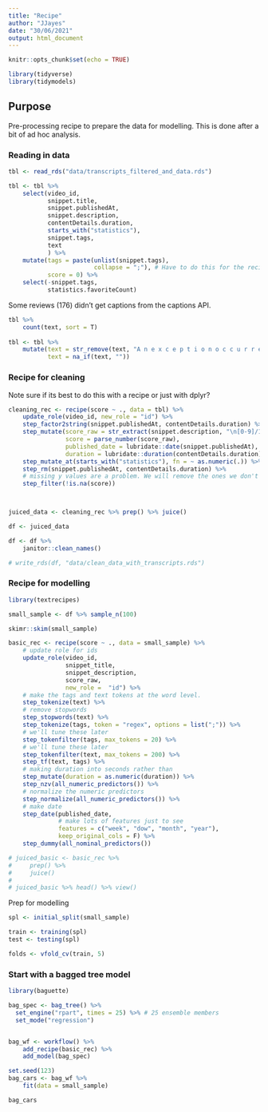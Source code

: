 ```yaml
---
title: "Recipe"
author: "JJayes"
date: "30/06/2021"
output: html_document
---
```


```r
knitr::opts_chunk$set(echo = TRUE)

library(tidyverse)
library(tidymodels)
```

## Purpose

Pre-processing recipe to prepare the data for modelling. This is done after a bit of ad hoc analysis.

### Reading in data

```r
tbl <- read_rds("data/transcripts_filtered_and_data.rds")

tbl <- tbl %>% 
    select(video_id,
           snippet.title,
           snippet.publishedAt,
           snippet.description,
           contentDetails.duration,
           starts_with("statistics"),
           snippet.tags,
           text
           ) %>% 
    mutate(tags = paste(unlist(snippet.tags), 
                        collapse = ";"), # Have to do this for the recipe below...
           score = 0) %>% 
    select(-snippet.tags,
           statistics.favoriteCount)
```

Some reviews (176) didn't get captions from the captions API. 

```r
tbl %>%
    count(text, sort = T)
    
tbl <- tbl %>%
    mutate(text = str_remove(text, "A n e x c e p t i o n o c c u r r e d"),
           text = na_if(text, ""))
```

### Recipe for cleaning

Note sure if its best to do this with a recipe or just with dplyr?

```r
cleaning_rec <- recipe(score ~ ., data = tbl) %>% 
    update_role(video_id, new_role = "id") %>% 
    step_factor2string(snippet.publishedAt, contentDetails.duration) %>% 
    step_mutate(score_raw = str_extract(snippet.description, "\n[0-9]/10|\n10/10|CLASSIC"),
                score = parse_number(score_raw),
                published_date = lubridate::date(snippet.publishedAt),
                duration = lubridate::duration(contentDetails.duration)) %>% 
    step_mutate_at(starts_with("statistics"), fn = ~ as.numeric(.)) %>% 
    step_rm(snippet.publishedAt, contentDetails.duration) %>% 
    # missing y values are a problem. We will remove the ones we don't have scores for, and the ones which are rated "CLASSIC".
    step_filter(!is.na(score))



juiced_data <- cleaning_rec %>% prep() %>% juice()

df <- juiced_data

df <- df %>% 
    janitor::clean_names()

# write_rds(df, "data/clean_data_with_transcripts.rds")
```

### Recipe for modelling

```r
library(textrecipes)

small_sample <- df %>% sample_n(100)

skimr::skim(small_sample)

basic_rec <- recipe(score ~ ., data = small_sample) %>% 
    # update role for ids
    update_role(video_id, 
                snippet_title, 
                snippet_description, 
                score_raw, 
                new_role =  "id") %>% 
    # make the tags and text tokens at the word level.
    step_tokenize(text) %>% 
    # remove stopwords
    step_stopwords(text) %>% 
    step_tokenize(tags, token = "regex", options = list(";")) %>% 
    # we'll tune these later
    step_tokenfilter(tags, max_tokens = 20) %>% 
    # we'll tune these later
    step_tokenfilter(text, max_tokens = 200) %>% 
    step_tf(text, tags) %>% 
    # making duration into seconds rather than 
    step_mutate(duration = as.numeric(duration)) %>% 
    step_nzv(all_numeric_predictors()) %>% 
    # normalize the numeric predictors
    step_normalize(all_numeric_predictors()) %>% 
    # make date
    step_date(published_date, 
              # make lots of features just to see
              features = c("week", "dow", "month", "year"),
              keep_original_cols = F) %>% 
    step_dummy(all_nominal_predictors())

# juiced_basic <- basic_rec %>% 
#     prep() %>% 
#     juice()
# 
# juiced_basic %>% head() %>% view()

```

Prep for modelling

```r
spl <- initial_split(small_sample)

train <- training(spl)
test <- testing(spl)

folds <- vfold_cv(train, 5)

```

### Start with a bagged tree model

```r
library(baguette)

bag_spec <- bag_tree() %>% 
  set_engine("rpart", times = 25) %>% # 25 ensemble members 
  set_mode("regression")


bag_wf <- workflow() %>% 
    add_recipe(basic_rec) %>% 
    add_model(bag_spec)

set.seed(123)
bag_cars <- bag_wf %>% 
    fit(data = small_sample)

bag_cars
```

